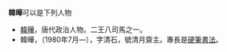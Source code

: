 '''韓曄'''可以是下列人物

* [[韓曄_(唐朝)|韓曄]]，唐代政治人物。二王八司馬之一。
* 韓曄，（1980年7月—），字清石，號清月齋主。專長是[[硬筆書法|硬筆書法]]。

{{disambig|Y曄|Cat=二字韩姓人名消歧义}}